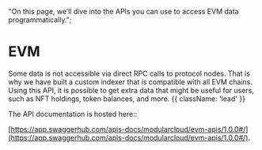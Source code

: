   "On this page, we’ll dive into the APIs you can use to access EVM data programmatically.";

# EVM

Some data is not accessible via direct RPC calls to protocol nodes. That is why we have built a custom indexer that is compatible with all EVM chains. Using this API, it is possible to get extra data that might be useful for users, such as NFT holdings, token balances, and more. {{ className: 'lead' }}

The API documentation is hosted here::

[https://app.swaggerhub.com/apis-docs/modularcloud/evm-apis/1.0.0#/](https://app.swaggerhub.com/apis-docs/modularcloud/evm-apis/1.0.0#/).
